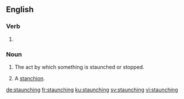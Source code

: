 ==English==

===Verb===
{{head|en|present participle}}

# {{present participle of|staunch|lang=en|nocat=1}}

===Noun===
{{en-noun}}

# The act by which something is staunched or stopped.
# {{cx|obsolete|lang=en}} A [[stanchion]].

[[de:staunching]]
[[fr:staunching]]
[[ku:staunching]]
[[sv:staunching]]
[[vi:staunching]]